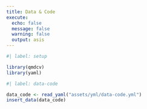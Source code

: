 ```yaml
---
title: Data & Code
execute:
  echo: false
  message: false
  warning: false
  output: asis
---
```


```r
#| label: setup

library(qmdcv)
library(yaml)
```

```r
#| label: data-code

data_code <- read_yaml("assets/yml/data-code.yml")
insert_data(data_code)
```
